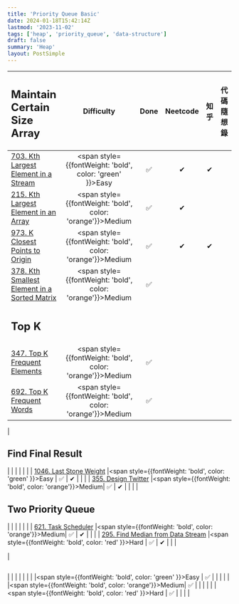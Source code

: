 ```yaml
---
title: 'Priority Queue Basic'
date: 2024-01-18T15:42:14Z
lastmod: '2023-11-02'
tags: ['heap', 'priority_queue', 'data-structure']
draft: false
summary: 'Heap'
layout: PostSimple
---
```


| <h2>Maintain Certain Size Array</h2>                                                                                               |                            Difficulty                             | Done | Neetcode | 知乎 | 代碼隨想錄 |
| :--------------------------------------------------------------------------------------------------------------------------------- | :---------------------------------------------------------------: | :--: | :------: | :--: | :--------: |
| [703. Kth Largest Element in a Stream](https://leetcode.com/problems/kth-largest-element-in-a-stream/description/)                 |  <span style={{fontWeight: 'bold', color: 'green' }}>Easy</span>  |  ✅  |    ✔    |  ✔  |            |
| [215. Kth Largest Element in an Array](https://leetcode.com/problems/kth-largest-element-in-an-array/description/)                 | <span style={{fontWeight: 'bold', color: 'orange'}}>Medium</span> |  ✅  |    ✔    |      |            |
| [973. K Closest Points to Origin](https://leetcode.com/problems/k-closest-points-to-origin/description/)                           | <span style={{fontWeight: 'bold', color: 'orange'}}>Medium</span> |  ✅  |    ✔    |  ✔  |            |
| [378. Kth Smallest Element in a Sorted Matrix](https://leetcode.com/problems/kth-smallest-element-in-a-sorted-matrix/description/) | <span style={{fontWeight: 'bold', color: 'orange'}}>Medium</span> |  ✅  |          |      |            |
| <h2>Top K</h2>                                                                                                                     |                                                                   |      |          |      |            |
| [347. Top K Frequent Elements](https://leetcode.com/problems/top-k-frequent-elements/description/)                                 | <span style={{fontWeight: 'bold', color: 'orange'}}>Medium</span> |  ✅  |          |      |            |
| [692. Top K Frequent Words](https://leetcode.com/problems/top-k-frequent-words/description/)                                       | <span style={{fontWeight: 'bold', color: 'orange'}}>Medium</span> |  ✅  |          |      |            |

| <h2>Find Final Result</h2> | | | | | |
| [1046. Last Stone Weight](https://leetcode.com/problems/last-stone-weight/description/) |<span style={{fontWeight: 'bold', color: 'green' }}>Easy</span> | ✅ | ✔ | | |
| [355. Design Twitter](https://leetcode.com/problems/design-twitter/description/) |<span style={{fontWeight: 'bold', color: 'orange'}}>Medium</span>| ✅ | ✔ | | |
| <h2>Two Priority Queue</h2> | | | | | |
| [621. Task Scheduler](https://leetcode.com/problems/task-scheduler/description/) |<span style={{fontWeight: 'bold', color: 'orange'}}>Medium</span>| ✅ | ✔ | | |
| [295. Find Median from Data Stream](https://leetcode.com/problems/find-median-from-data-stream/description/) |<span style={{fontWeight: 'bold', color: 'red'   }}>Hard</span> | ✅ | ✔ | | |

| <h2></h2> | | | | | |
| []() |<span style={{fontWeight: 'bold', color: 'green' }}>Easy</span> | ✅ | | | |
| []() |<span style={{fontWeight: 'bold', color: 'orange'}}>Medium</span>| ✅ | | | |
| []() |<span style={{fontWeight: 'bold', color: 'red'   }}>Hard</span> | ✅ | | | |
